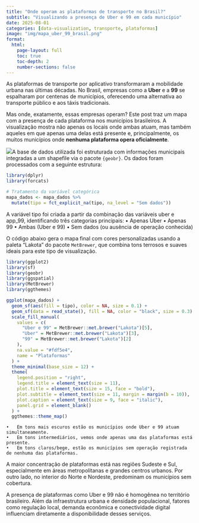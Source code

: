 ```yaml
---
title: "Onde operam as plataformas de transporte no Brasil?"
subtitle: "Visualizando a presença de Uber e 99 em cada município"
date: 2025-08-01
categories: [data-visualization, transporte, plataformas]
image: "img/mapa_uber_99_brasil.png"
format:
  html:
    page-layout: full
    toc: true
    toc-depth: 2
    number-sections: false
---
```


As plataformas de transporte por aplicativo transformaram a mobilidade urbana nas últimas décadas. No Brasil, empresas como a **Uber** e a **99** se espalharam por centenas de municípios, oferecendo uma alternativa ao transporte público e aos táxis tradicionais.

Mas onde, exatamente, essas empresas operam? Este post traz um mapa com a presença de cada plataforma nos municípios brasileiros. A visualização mostra não apenas os locais onde ambas atuam, mas também aqueles em que apenas uma delas está presente e, principalmente, os muitos municípios onde **nenhuma plataforma opera oficialmente**.

![](img/mapa_uber_99_brasil.png)A base de dados utilizada foi estruturada com informações municipais integradas a um shapefile via o pacote `{geobr}`. Os dados foram processados com a seguinte estrutura:

```r
library(dplyr)
library(forcats)

# Tratamento da variável categórica
mapa_dados <- mapa_dados %>%
  mutate(tipo = fct_explicit_na(tipo, na_level = "Sem dados"))
```

A variável tipo foi criada a partir da combinação das variáveis uber e app_99, identificando três categorias principais: • Apenas Uber • Apenas 99 • Ambas (Uber e 99) • Sem dados (ou ausência de operação conhecida)

O código abaixo gera o mapa final com cores personalizadas usando a paleta “Lakota” do pacote `MetBrewer`, que combina tons terrosos e suaves ideais para este tipo de visualização.

```r
library(ggplot2)
library(sf)
library(geobr)
library(ggspatial)
library(MetBrewer)
library(ggthemes)

ggplot(mapa_dados) +
  geom_sf(aes(fill = tipo), color = NA, size = 0.1) +
  geom_sf(data = read_state(), fill = NA, color = "black", size = 0.3) +
  scale_fill_manual(
    values = c(
      "Uber e 99" = MetBrewer::met.brewer("Lakota")[5],
      "Uber" = MetBrewer::met.brewer("Lakota")[3],
      "99" = MetBrewer::met.brewer("Lakota")[2]
    ),
    na.value = "#fdf5e4",
    name = "Plataformas"
  ) +
  theme_minimal(base_size = 12) +
  theme(
    legend.position = "right",
    legend.title = element_text(size = 11),
    plot.title = element_text(size = 15, face = "bold"),
    plot.subtitle = element_text(size = 11, margin = margin(b = 10)),
    plot.caption = element_text(size = 9, face = "italic"),
    panel.grid = element_blank()
  ) +
  ggthemes::theme_map()
```

```         
•   Em tons mais escuros estão os municípios onde Uber e 99 atuam simultaneamente.
•   Em tons intermediários, vemos onde apenas uma das plataformas está presente.
•   Em tons claros/bege, estão os municípios sem operação registrada de nenhuma das plataformas.
```

A maior concentração de plataformas está nas regiões Sudeste e Sul, especialmente em áreas metropolitanas e grandes centros urbanos. Por outro lado, no interior do Norte e Nordeste, predominam os municípios sem cobertura.

A presença de plataformas como Uber e 99 não é homogênea no território brasileiro. Além da infraestrutura urbana e densidade populacional, fatores como regulação local, demanda econômica e conectividade digital influenciam diretamente a disponibilidade desses serviços.
